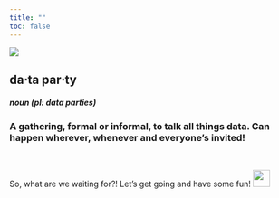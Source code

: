 ```yaml
---
title: ""
toc: false
---
```

::: {.column-screen}
![](posts/imgs/banner.png){fig-alt="a hand-drawn banner of confetti"}
:::

::: {.column-page-inset}
# da$\cdot$ta par$\cdot$ty
##### *noun* (pl: *data parties*) 
### A gathering, formal or informal, to talk all things data. Can happen wherever, whenever and everyone's invited!

<br/>

So, what are we waiting for?! Let's get going and have some fun!  ![](posts/imgs/rconf_preso/emoji_party.png){width="30" height="30" fig-alt="Party face emoji"}

:::
```{=html}
<!-- none of this works, not sure why/if possible to get a background image. (stuff in yml doesn't work either... ) 
background-image: url("img1.png")
website:
  sidebar: false
background: "#D9E3E4"
    logo: "posts/imgs/Background.png"
    pinned: true
    align: center-->
<body style="background: url('file:///Users/caroline.buck/Desktop/Fun_R/carobuck-quarto/posts/imgs/Background.png')">


    </body>
```

